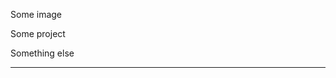 :::: {.grid }

::: {.g-col-12 .g-col-xl-4 .proj-img}
Some image
:::

::: {.g-col-12 .g-col-xl-4 .proj-info}
Some project
:::

::: {.g-col-12 .g-col-xl-4 .proj-description}
Something else
:::

::::

------------------------------------------------------------------------
